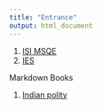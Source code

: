 ```yaml
---
title: "Entrance"
output: html_document
---
```



1. [ISI MSQE](ISI-MSQE.html)
2. [IES](IES.html)

Markdown Books 

1. [Indian polity](ind_polity.html)